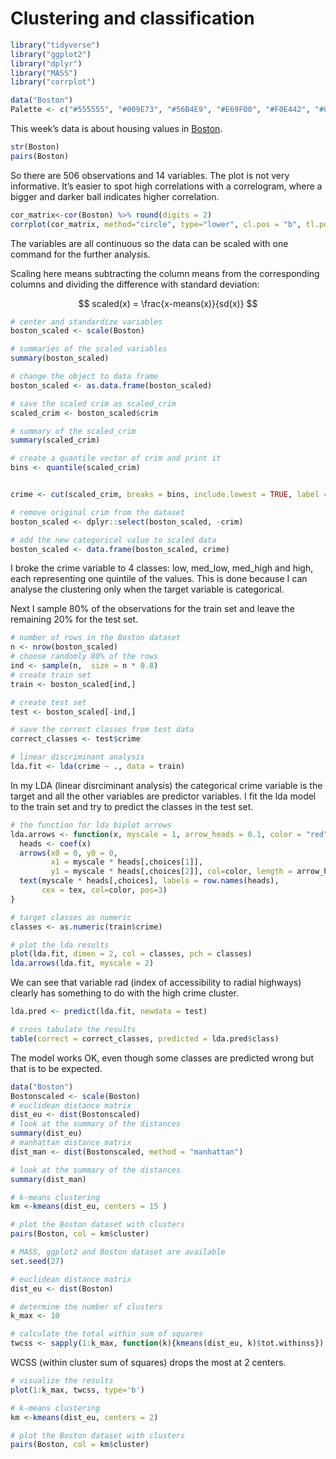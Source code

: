 # Clustering and classification

```r
library("tidyverse")
library("ggplot2")
library("dplyr")
library("MASS")
library("corrplot")

data("Boston")
Palette <- c("#555555", "#009E73", "#56B4E9", "#E69F00", "#F0E442", "#0072B2", "#D55E00", "#CC79A7")
```

This week's data is about housing values in [Boston](https://stat.ethz.ch/R-manual/R-devel/library/MASS/html/Boston.html).


```r
str(Boston)
pairs(Boston)
```

So there are 506 observations and 14 variables. The plot is not very informative. It's easier to spot high correlations with a correlogram, where a bigger and darker ball indicates higher correlation.

```r
cor_matrix<-cor(Boston) %>% round(digits = 2)
corrplot(cor_matrix, method="circle", type="lower", cl.pos = "b", tl.pos = "d", tl.cex = 0.6)
```

The variables are all continuous so the data can be scaled with one command for the further analysis. 

Scaling here means subtracting the column means from the corresponding columns and dividing the difference with standard deviation:

$$
scaled(x) = \frac{x-means(x)}{sd(x)}
$$

```r
# center and standardize variables
boston_scaled <- scale(Boston)

# summaries of the scaled variables
summary(boston_scaled)
```

```r
# change the object to data frame
boston_scaled <- as.data.frame(boston_scaled)

# save the scaled crim as scaled_crim
scaled_crim <- boston_scaled$crim

# summary of the scaled_crim
summary(scaled_crim)

# create a quantile vector of crim and print it
bins <- quantile(scaled_crim)


crime <- cut(scaled_crim, breaks = bins, include.lowest = TRUE, label = c("low", "med_low", "med_high", "high"))

# remove original crim from the dataset
boston_scaled <- dplyr::select(boston_scaled, -crim)

# add the new categorical value to scaled data
boston_scaled <- data.frame(boston_scaled, crime)
```

I broke the crime variable to 4 classes: low, med_low, med_high and high, each representing one quintile of the values. This is done because I can analyse the clustering only when the target variable is categorical.


Next I sample 80% of the observations for the train set and leave the remaining 20% for the test set.

```r
# number of rows in the Boston dataset 
n <- nrow(boston_scaled)
# choose randomly 80% of the rows
ind <- sample(n,  size = n * 0.8)
# create train set
train <- boston_scaled[ind,]

# create test set 
test <- boston_scaled[-ind,]

# save the correct classes from test data
correct_classes <- test$crime

# linear discriminant analysis
lda.fit <- lda(crime ~ ., data = train)


```

In my LDA (linear disrciminant analysis) the categorical crime variable is the target and all the other variables are predictor variables. I fit the lda model to the train set and try to predict the classes in the test set. 

```r
# the function for lda biplot arrows
lda.arrows <- function(x, myscale = 1, arrow_heads = 0.1, color = "red", tex = 0.75, choices = c(1,2)){
  heads <- coef(x)
  arrows(x0 = 0, y0 = 0, 
         x1 = myscale * heads[,choices[1]], 
         y1 = myscale * heads[,choices[2]], col=color, length = arrow_heads)
  text(myscale * heads[,choices], labels = row.names(heads), 
       cex = tex, col=color, pos=3)
}

# target classes as numeric
classes <- as.numeric(train$crime)

# plot the lda results
plot(lda.fit, dimen = 2, col = classes, pch = classes)
lda.arrows(lda.fit, myscale = 2)
```

We can see that variable rad (index of accessibility to radial highways) clearly has something to do with the high crime cluster.

```r

lda.pred <- predict(lda.fit, newdata = test)

# cross tabulate the results
table(correct = correct_classes, predicted = lda.pred$class)
```

The model works OK, even though some classes are predicted wrong but that is to be expected.





```r
data("Boston")
Bostonscaled <- scale(Boston)
# euclidean distance matrix
dist_eu <- dist(Bostonscaled)
# look at the summary of the distances
summary(dist_eu)
# manhattan distance matrix
dist_man <- dist(Bostonscaled, method = "manhattan")

# look at the summary of the distances
summary(dist_man)

# k-means clustering
km <-kmeans(dist_eu, centers = 15 )

# plot the Boston dataset with clusters
pairs(Boston, col = km$cluster)
```


```r
# MASS, ggplot2 and Boston dataset are available
set.seed(27)

# euclidean distance matrix
dist_eu <- dist(Boston)

# determine the number of clusters
k_max <- 10

# calculate the total within sum of squares
twcss <- sapply(1:k_max, function(k){kmeans(dist_eu, k)$tot.withinss})
```

 WCSS (within cluster sum of squares) drops the most at 2 centers.

```r
# visualize the results
plot(1:k_max, twcss, type='b')

# k-means clustering
km <-kmeans(dist_eu, centers = 2)

# plot the Boston dataset with clusters
pairs(Boston, col = km$cluster)
```
